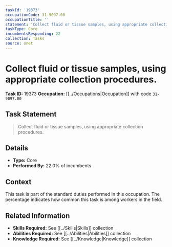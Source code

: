 ```yaml
---
taskId: '19373'
occupationCode: 31-9097.00
occupationTitle: ''
statement: 'Collect fluid or tissue samples, using appropriate collection procedures.'
taskType: Core
incumbentsResponding: 22
collection: Tasks
source: onet
---
```

# Collect fluid or tissue samples, using appropriate collection procedures.

**Task ID:** 19373
**Occupation:** [[../Occupations|Occupation]] with code `31-9097.00`

## Task Statement

> Collect fluid or tissue samples, using appropriate collection procedures.

## Details

- **Type:** Core
- **Performed By:** 22.0% of incumbents

## Context

This task is part of the standard duties performed in this occupation. The percentage indicates how common this task is among workers in the field.

## Related Information

- **Skills Required:** See [[../Skills|Skills]] collection
- **Abilities Required:** See [[../Abilities|Abilities]] collection
- **Knowledge Required:** See [[../Knowledge|Knowledge]] collection
